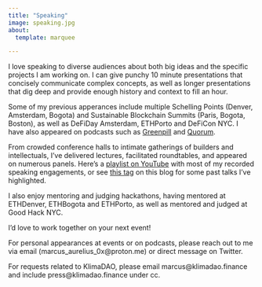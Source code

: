 ```yaml
---
title: "Speaking"
image: speaking.jpg
about:
  template: marquee

---
```


I love speaking to diverse audiences about both big ideas and the specific
projects I am working on. I can give  punchy 10 minute presentations that
concisely communicate complex concepts, as well as longer presentations that
dig deep and provide enough history and context to fill an hour.

Some of my previous apperances include multiple Schelling Points
(Denver, Amsterdam, Bogota) and Sustainable Blockchain Summits
(Paris, Bogota, Boston), as well as DeFiDay Amsterdam, ETHPorto and DeFiCon
NYC. I have also appeared on podcasts such as
[Greenpill](https://greenpill.substack.com/p/22-klimadao) and
[Quorum](https://podcast.quorummedia.xyz/marcus-aurelius/).

From crowded conference halls to intimate gatherings of builders and
intellectuals, I've delivered lectures, facilitated roundtables, and appeared
on numerous panels. Here's a [playlist on YouTube](https://www.youtube.com/playlist?list=PL4QMMJ-cxd55QmqznDQtzKqlr6COyOqV_)
with most of my recorded speaking engagements, or see
[this tag](/#category=speaking) on this blog for some past talks I've highlighted.

I also enjoy mentoring and judging hackathons, having mentored at ETHDenver,
ETHBogota and ETHPorto, as well as mentored and judged at Good Hack NYC.

I’d love to work together on your next event!

For personal appearances at events or on podcasts, please reach out to me via
email (marcus_aurelius_0x@proton.me) or direct message on Twitter.

For requests related to KlimaDAO, please email marcus@klimadao.finance and
include press@klimadao.finance under cc.
